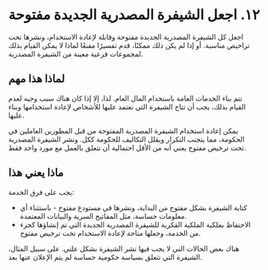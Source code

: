 # ١٢. اجعل الشيفرة المصدرية الجديدة مفتوحة

اجعل كل الشيفرة المصدرية الجديدة مفتوحة وقابلة لإعادة الاستخدام، ونشرها تحت تراخيص مناسبة. أو إذا لم يكن ذلك ممكنًا، قدم تفسيرًا مقنعًا لماذا لا يمكن القيام بذلك لمجموعات فرعية معينة من الشيفرة المصدرية.

## لماذا هذا مهم

تتم بناء الخدمات العامة باستخدام المال العام. لذا، إلا إذا كان هناك سبب وجيه لعدم القيام بذلك، يجب أن تتاح الشيفرة التي تعتمد عليها للأشخاص لإعادة استخدامها وبناء عليها.

يمكن إعادة استخدام الشيفرة المصدرية المفتوحة من قبل المطورين العاملين في الحكومة، مما يتجنب التكرار ويقلل التكاليف للحكومة ككل. ونشر الشيفرة المصدرية تحت ترخيص مفتوح يعني أنه من الأقل احتمالية أن تتعلق بالعمل مع مورد واحد فقط.

## ماذا يعني هذا

يجب على فرق الخدمة:

- كتابة الشيفرة بشكل مفتوح من البداية، ونشرها في مستودع مفتوح - باستثناء أي معلومات حساسة، مثل المفاتيح السرية والبيانات المعتمدة.
- الاحتفاظ بملكية الملكية الفكرية للشيفرة المصدرية الجديدة التي تم إنشاؤها كجزء من الخدمة، وجعلها متاحة لإعادة الاستخدام تحت ترخيص مفتوح.

هناك بعض الحالات التي لا يجب فيها نشر الشيفرة بشكل علني. على سبيل المثال، الشيفرة التي تتعلق بسياسة حكومية حساسة لم يتم الإعلان عنها بعد.